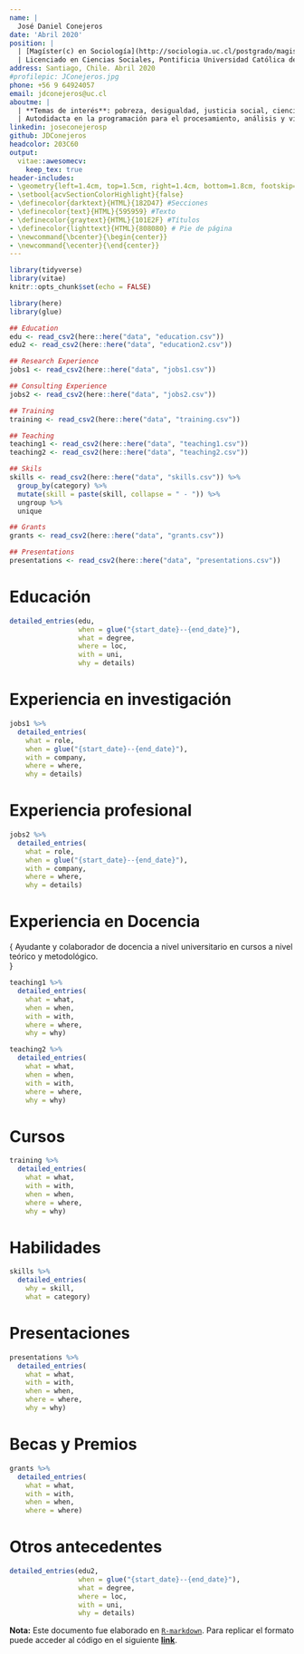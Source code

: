 ```yaml
---
name: | 
  José Daniel Conejeros
date: 'Abril 2020'
position: | 
  | [Magíster(c) en Sociología](http://sociologia.uc.cl/postgrado/magister-en-sociologia/), Pontificia Universidad Católica de Chile
  | Licenciado en Ciencias Sociales, Pontificia Universidad Católica de Chile
address: Santiago, Chile. Abril 2020
#profilepic: JConejeros.jpg
phone: +56 9 64924057
email: jdconejeros@uc.cl
aboutme: | 
  | **Temas de interés**: pobreza, desigualdad, justicia social, ciencia de datos y metodologías cuantitativas. 
  | Autodidacta en la programación para el procesamiento, análisis y visualización de datos sociales. 
linkedin: joseconejerosp
github: JDConejeros
headcolor: 203C60
output: 
  vitae::awesomecv:
    keep_tex: true
header-includes:
- \geometry{left=1.4cm, top=1.5cm, right=1.4cm, bottom=1.8cm, footskip=.5cm}
- \setbool{acvSectionColorHighlight}{false}
- \definecolor{darktext}{HTML}{182D47} #Secciones
- \definecolor{text}{HTML}{595959} #Texto
- \definecolor{graytext}{HTML}{101E2F} #Títulos
- \definecolor{lighttext}{HTML}{808080} # Pie de página
- \newcommand{\bcenter}{\begin{center}}
- \newcommand{\ecenter}{\end{center}}
---
```


```r
library(tidyverse)
library(vitae)
knitr::opts_chunk$set(echo = FALSE)
```

```r
library(here)
library(glue)

## Education
edu <- read_csv2(here::here("data", "education.csv"))
edu2 <- read_csv2(here::here("data", "education2.csv"))

## Research Experience 
jobs1 <- read_csv2(here::here("data", "jobs1.csv"))

## Consulting Experience 
jobs2 <- read_csv2(here::here("data", "jobs2.csv"))

## Training
training <- read_csv2(here::here("data", "training.csv"))

## Teaching 
teaching1 <- read_csv2(here::here("data", "teaching1.csv"))
teaching2 <- read_csv2(here::here("data", "teaching2.csv"))

## Skils
skills <- read_csv2(here::here("data", "skills.csv")) %>% 
  group_by(category) %>% 
  mutate(skill = paste(skill, collapse = " - ")) %>% 
  ungroup %>% 
  unique

## Grants
grants <- read_csv2(here::here("data", "grants.csv"))

## Presentations
presentations <- read_csv2(here::here("data", "presentations.csv"))
```

# Educación 

```r
detailed_entries(edu, 
                 when = glue("{start_date}--{end_date}"),
                 what = degree,
                 where = loc,
                 with = uni,
                 why = details)
```

# Experiencia en investigación

```r
jobs1 %>% 
  detailed_entries(
    what = role,
    when = glue("{start_date}--{end_date}"),
    with = company,
    where = where,
    why = details)
```


# Experiencia profesional

```r
jobs2 %>% 
  detailed_entries(
    what = role,
    when = glue("{start_date}--{end_date}"),
    with = company,
    where = where,
    why = details)
```

# Experiencia en Docencia

\footnotesize{
Ayudante y colaborador de docencia a nivel universitario en cursos a nivel teórico y metodológico.   
}

```r
teaching1 %>% 
  detailed_entries(
    what = what, 
    when = when,
    with = with, 
    where = where, 
    why = why)
```

```r
teaching2 %>% 
  detailed_entries(
    what = what, 
    when = when, 
    with = with, 
    where = where, 
    why = why)
```


# Cursos 

```r
training %>% 
  detailed_entries(
    what = what, 
    with = with, 
    when = when, 
    where = where, 
    why = why)
```

\break

# Habilidades

```r
skills %>% 
  detailed_entries(
    why = skill, 
    what = category)
```


# Presentaciones 

```r
presentations %>% 
  detailed_entries(
    what = what,
    with = with,
    when = when,
    where = where,
    why = why)
```

# Becas y Premios

```r
grants %>% 
  detailed_entries(
    what = what, 
    with = with, 
    when = when,  
    where = where)
```

# Otros antecedentes 

```r
detailed_entries(edu2, 
                 when = glue("{start_date}--{end_date}"),
                 what = degree,
                 where = loc,
                 with = uni,
                 why = details)
```


\vspace{1 cm}

\bcenter

**Nota:** Este documento fue elaborado en [`R-markdown`](https://rmarkdown.rstudio.com/). Para replicar el formato puede acceder al código en el siguiente **[link](https://github.com/JDConejeros/CV)**. 

\ecenter
